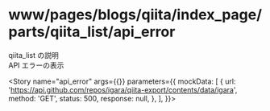 
<Meta
  title="www/pages/blogs/qiita/index_page/parts/qiita_list/api_error"
  component={QiitaList}
  decorators={[withMock]}
/>

# www/pages/blogs/qiita/index_page/parts/qiita_list/api_error

qiita_list の説明  
API エラーの表示

<Story
  name="api_error"
  args={{}}
  parameters={{
    mockData: [
      {
        url: 'https://api.github.com/repos/igara/qiita-export/contents/data/igara',
        method: 'GET',
        status: 500,
        response: null,
      },
    ],
  }}></Story>

<Source>
  <QiitaList />
</Source>

<Props story="api_error" />
